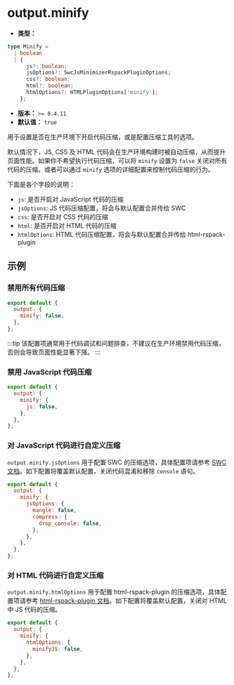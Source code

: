 # output.minify

- **类型：**

```ts
type Minify =
  | boolean
  | {
      js?: boolean;
      jsOptions?: SwcJsMinimizerRspackPluginOptions;
      css?: boolean;
      html?: boolean;
      htmlOptions?: HTMLPluginOptions['minify'];
    };
```

- **版本：** `>= 0.4.11`
- **默认值：** `true`

用于设置是否在生产环境下开启代码压缩，或是配置压缩工具的选项。

默认情况下，JS, CSS 及 HTML 代码会在生产环境构建时被自动压缩，从而提升页面性能。如果你不希望执行代码压缩，可以将 `minify` 设置为 `false` 关闭对所有代码的压缩。或者可以通过 `minify` 选项的详细配置来控制代码压缩的行为。

下面是各个字段的说明：

- `js`: 是否开启对 JavaScript 代码的压缩
- `jsOptions`: JS 代码压缩配置，将会与默认配置合并传给 SWC
- `css`: 是否开启对 CSS 代码的压缩
- `html`: 是否开启对 HTML 代码的压缩
- `htmlOptions`: HTML 代码压缩配置，将会与默认配置合并传给 html-rspack-plugin

## 示例

### 禁用所有代码压缩

```js
export default {
  output: {
    minify: false,
  },
};
```

:::tip
该配置项通常用于代码调试和问题排查，不建议在生产环境禁用代码压缩，否则会导致页面性能显著下降。
:::

### 禁用 JavaScript 代码压缩

```js
export default {
  output: {
    minify: {
      js: false,
    },
  },
};
```

### 对 JavaScript 代码进行自定义压缩

`output.minify.jsOptions` 用于配置 SWC 的压缩选项，具体配置项请参考 [SWC 文档](https://swc.rs/docs/configuration/minification#configuration)。如下配置将覆盖默认配置，关闭代码混淆和移除 `console` 语句。

```js
export default {
  output: {
    minify: {
      jsOptions: {
        mangle: false,
        compress: {
          drop_console: false,
        },
      },
    },
  },
};
```

### 对 HTML 代码进行自定义压缩

`output.minify.htmlOptions` 用于配置 html-rspack-plugin 的压缩选项，具体配置项请参考 [html-rspack-plugin 文档](https://github.com/rspack-contrib/html-rspack-plugin)。如下配置将覆盖默认配置，关闭对 HTML 中 JS 代码的压缩。

```js
export default {
  output: {
    minify: {
      htmlOptions: {
        minifyJS: false,
      },
    },
  },
};
```
